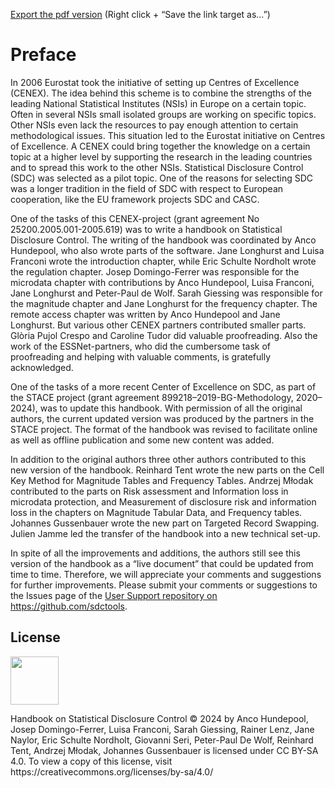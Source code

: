 <!--
> *High level description of why we need to consider SDC\
> Overview of process one must go through when protecting outputs\
> The trade-off between SDC measures, information loss and risk.\
> Description of different types of outputs\
> How handbook should be used\
> Also mention the glossary\
> Author: Jane and Luisa*
-->

::: {.content-visible when-format="html"}

<a href="https://github.com/julienjamme/handbook_sdc_from_doc_to_md/blob/gh-pages/Handbook-on-Statistical-Disclosure-Control.pdf" download target="_blank">Export the pdf version</a> (Right click + "Save the link target as...")

:::



# Preface {.unnumbered}

In 2006 Eurostat took the initiative of setting up Centres of Excellence (CENEX). The idea behind this scheme is to combine the strengths of the leading National Statistical Institutes (NSIs) in Europe on a certain topic. Often in several NSIs small isolated groups are working on specific topics. Other NSIs even lack the resources to pay enough attention to certain methodological issues. This situation led to the Eurostat initiative on Centres of Excellence. A CENEX could bring together the knowledge on a certain topic at a higher level by supporting the research in the leading countries and to spread this work to the other NSIs. Statistical Disclosure Control (SDC) was selected as a pilot topic. One of the reasons for selecting SDC was a longer tradition in the field of SDC with respect to European cooperation, like the EU framework projects SDC and CASC.

One of the tasks of this CENEX-project (grant agreement No 25200.2005.001-2005.619) was to write a handbook on Statistical Disclosure Control. The writing of the handbook was coordinated by Anco Hundepool, who also wrote parts of the software. Jane Longhurst and Luisa Franconi wrote the introduction chapter, while Eric Schulte Nordholt wrote the regulation chapter. Josep Domingo-Ferrer was responsible for the microdata chapter with contributions by Anco Hundepool, Luisa Franconi, Jane Longhurst and Peter-Paul de Wolf. Sarah Giessing was responsible for the magnitude chapter and Jane Longhurst for the frequency chapter. The remote access chapter was written by Anco Hundepool and Jane Longhurst. But various other CENEX partners contributed smaller parts. Glòria Pujol Crespo and Caroline Tudor did valuable proofreading. Also the work of the ESSNet-partners, who did the cumbersome task of proofreading and helping with valuable comments, is gratefully acknowledged.

One of the tasks of a more recent Center of Excellence on SDC, as part of the STACE project (grant agreement 899218–2019-BG-Methodology, 2020–2024), was to update this handbook. With permission of all the original authors, the current updated version was produced by the partners in the STACE project. The format of the handbook was revised to facilitate online as well as offline publication and some new content was added.

In addition to the original authors three other authors contributed to this new version of the handbook. Reinhard Tent wrote the new parts on the Cell Key Method for Magnitude Tables and Frequency Tables. Andrzej Młodak contributed to the parts on Risk assessment and Information loss in microdata protection, and Measurement of disclosure risk and information loss in the chapters on Magnitude Tabular Data, and Frequency tables. Johannes Gussenbauer wrote the new part on Targeted Record Swapping. Julien Jamme led the transfer of the handbook into a new technical set-up.

In spite of all the improvements and additions, the authors still see this version of the handbook as a “live document” that could be updated from time to time. Therefore, we will appreciate your comments and suggestions for further improvements. Please submit your comments or suggestions to the Issues page of the [[User Support repository on https://github.com/sdctools]{.underline}](https://github.com/sdctools/UserSupport).

<!--
The authors see this version of the handbook only as an intermediate version of a book that hopefully will be used and expanded in the future. Therefore we will appreciate your comments and suggestions for improvements. Please send your comments to Anco Hundepool, Statistics Netherlands, P.O. Box 24500, 2490 HA The Hague, The Netherlands, email: [[aj.hundepool\@cbs.nl]{.underline}](mailto:aj.hundepool@cbs.nl?subject=SDC-Handbook).
-->

## License
![](Images/media/by-sa.png){width="0.8in"}

Handbook on Statistical Disclosure Control © 2024 by Anco Hundepool, Josep Domingo-Ferrer, Luisa Franconi, Sarah Giessing, Rainer Lenz, Jane Naylor, Eric Schulte Nordholt, Giovanni Seri, Peter-Paul De Wolf, Reinhard Tent, Andrzej Młodak, Johannes Gussenbauer is licensed under CC BY-SA 4.0. To view a copy of this license, visit https://creativecommons.org/licenses/by-sa/4.0/



